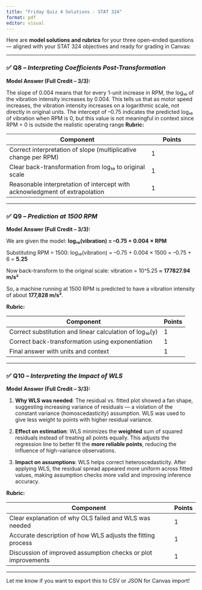```yaml
---
title: "Friday Quiz 4 Solutions - STAT 324"
format: pdf
editor: visual
---
```


Here are **model solutions and rubrics** for your three open-ended questions — aligned with your STAT 324 objectives and ready for grading in Canvas:

------------------------------------------------------------------------

### ✅ Q8 – *Interpreting Coefficients Post-Transformation*

**Model Answer (Full Credit – 3/3):**

The slope of 0.004 means that for every 1-unit increase in RPM, the log₁₀ of the vibration intensity increases by 0.004. This tells us that as motor speed increases, the vibration intensity increases on a logarithmic scale, not directly in original units. The intercept of –0.75 indicates the predicted log₁₀ of vibration when RPM is 0, but this value is not meaningful in context since RPM = 0 is outside the realistic operating range **Rubric:**

| Component | Points |
|------------------------------------------------------|------------------|
| Correct interpretation of slope (multiplicative change per RPM) | 1 |
| Clear back-transformation from log₁₀ to original scale | 1 |
| Reasonable interpretation of intercept with acknowledgment of extrapolation | 1 |

------------------------------------------------------------------------

### ✅ Q9 – *Prediction at 1500 RPM*

**Model Answer (Full Credit – 3/3):**

We are given the model: **log₁₀(vibration) = –0.75 + 0.004 × RPM**

Substituting RPM = 1500: log₁₀(vibration) = –0.75 + 0.004 × 1500 = –0.75 + 6 = **5.25**

Now back-transform to the original scale: vibration = 10\^5.25 ≈ **177827.94 m/s²**

So, a machine running at 1500 RPM is predicted to have a vibration intensity of about **177,828 m/s²**.

**Rubric:**

| Component                                               | Points |
|---------------------------------------------------------|--------|
| Correct substitution and linear calculation of log₁₀(y) | 1      |
| Correct back-transformation using exponentiation        | 1      |
| Final answer with units and context                     | 1      |

------------------------------------------------------------------------

### ✅ Q10 – *Interpreting the Impact of WLS*

**Model Answer (Full Credit – 3/3):**

1.  **Why WLS was needed**: The residual vs. fitted plot showed a fan shape, suggesting increasing variance of residuals — a violation of the constant variance (homoscedasticity) assumption. WLS was used to give less weight to points with higher residual variance.

2.  **Effect on estimation**: WLS minimizes the **weighted** sum of squared residuals instead of treating all points equally. This adjusts the regression line to better fit the **more reliable points**, reducing the influence of high-variance observations.

3.  **Impact on assumptions**: WLS helps correct heteroscedasticity. After applying WLS, the residual spread appeared more uniform across fitted values, making assumption checks more valid and improving inference accuracy.

**Rubric:**

| Component                                                     | Points |
|---------------------------------------------------------------|--------|
| Clear explanation of why OLS failed and WLS was needed        | 1      |
| Accurate description of how WLS adjusts the fitting process   | 1      |
| Discussion of improved assumption checks or plot improvements | 1      |

------------------------------------------------------------------------

Let me know if you want to export this to CSV or JSON for Canvas import!

